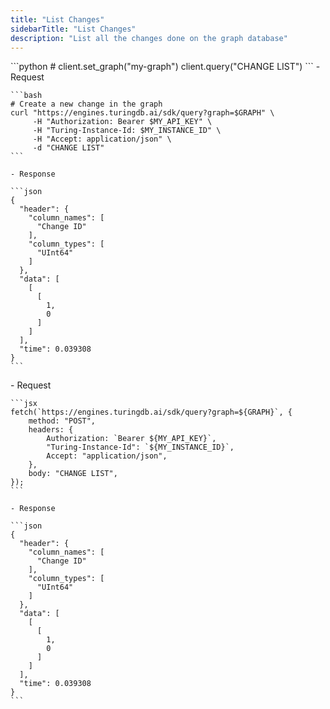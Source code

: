 ```yaml
---
title: "List Changes"
sidebarTitle: "List Changes"
description: "List all the changes done on the graph database"
---
```


<Tabs>
  <Tab title="Python SDK">
    ```python
    # client.set_graph("my-graph")
    client.query("CHANGE LIST")
    ```
  </Tab>
  <Tab title="cURL">
    - Request

    ```bash
    # Create a new change in the graph
    curl "https://engines.turingdb.ai/sdk/query?graph=$GRAPH" \
         -H "Authorization: Bearer $MY_API_KEY" \
         -H "Turing-Instance-Id: $MY_INSTANCE_ID" \
         -H "Accept: application/json" \
         -d "CHANGE LIST"
    ```

    - Response

    ```json
    {
      "header": {
        "column_names": [
          "Change ID"
        ],
        "column_types": [
          "UInt64"
        ]
      },
      "data": [
        [
          [
            1,
            0
          ]
        ]
      ],
      "time": 0.039308
    }
    ```
  </Tab>
  <Tab title="Javascript">
    - Request

    ```jsx
    fetch(`https://engines.turingdb.ai/sdk/query?graph=${GRAPH}`, {
    	method: "POST",
    	headers: {
    		Authorization: `Bearer ${MY_API_KEY}`,
    		"Turing-Instance-Id": `${MY_INSTANCE_ID}`,
    		Accept: "application/json",
    	},
    	body: "CHANGE LIST",
    });
    ```

    - Response

    ```json
    {
      "header": {
        "column_names": [
          "Change ID"
        ],
        "column_types": [
          "UInt64"
        ]
      },
      "data": [
        [
          [
            1,
            0
          ]
        ]
      ],
      "time": 0.039308
    }
    ```
  </Tab>
</Tabs>